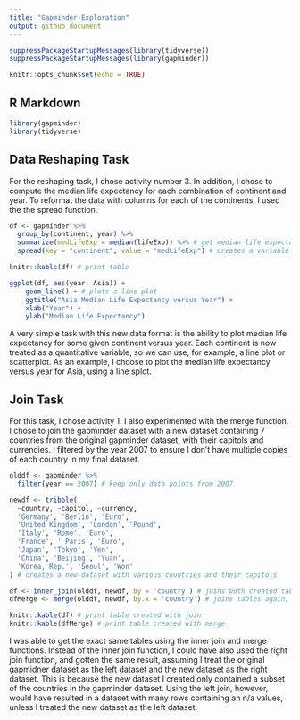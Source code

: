 ```yaml
---
title: "Gapminder-Exploration"
output: github_document
---
```

```r
suppressPackageStartupMessages(library(tidyverse))
suppressPackageStartupMessages(library(gapminder))
```

```r
knitr::opts_chunk$set(echo = TRUE)
```

## R Markdown

```r
library(gapminder)
library(tidyverse)
```

## Data Reshaping Task

For the reshaping task, I chose activity number 3. In addition, I chose to compute the median life expectancy for each combination of continent and year. To reformat the data with columns for each of the continents, I used the the spread function.
```r
df <- gapminder %>%
  group_by(continent, year) %>%
  summarize(medLifeExp = median(lifeExp)) %>% # get median life expectancy for each combination of year and continent
  spread(key = "continent", value = "medLifeExp") # creates a variable for each continent

knitr::kable(df) # print table

ggplot(df, aes(year, Asia)) + 
    geom_line() + # plots a line plot
    ggtitle("Asia Median Life Expectancy versus Year") + 
    xlab("Year") + 
    ylab("Median Life Expectancy")
```
A very simple task with this new data format is the ability to plot median life expectancy for some given continent versus year. Each continent is now treated as a quantitative variable, so we can use, for example, a line plot or scatterplot. As an example, I choose to plot the median life expectancy versus year for Asia, using a line splot.

## Join Task

For this task, I chose activity 1. I also experimented with the merge function. I chose to join the gapminder dataset with a new dataset containing 7 countries from the original gapminder dataset, with their capitols and currencies. I filtered by the year 2007 to ensure I don't have multiple copies of each country in my final dataset.
```r
olddf <- gapminder %>%
  filter(year == 2007) # keep only data points from 2007 

newdf <- tribble(
  ~country, ~capitol, ~currency,
  'Germany', 'Berlin', 'Euro',
  'United Kingdom', 'London', 'Pound',
  'Italy', 'Rome', 'Euro',
  'France', ' Paris', 'Euro',
  'Japan', 'Tokyo', 'Yen',
  'China', 'Beijing', 'Yuan',
  'Korea, Rep.', 'Seoul', 'Won'
) # creates a new dataset with various countries and their capitols

df <- inner_join(olddf, newdf, by = 'country') # joins both created tables by country
dfMerge <- merge(olddf, newdf, by.x = 'country') # joins tables again, except with different function

knitr::kable(df) # print table created with join
knitr::kable(dfMerge) # print table created with merge
```

I was able to get the exact same tables using the inner join and merge functions. Instead of the inner join function, I could have also used the right join function, and gotten the same result, assuming I treat the original gapmidner dataset as the left dataset and the new dataset as the right dataset. This is because the new dataset I created only contained a subset of the countries in the gapminder dataset. Using the left join, however, would have resulted in a dataset with many rows containing an n/a values, unless I treated the new dataset as the left dataset.